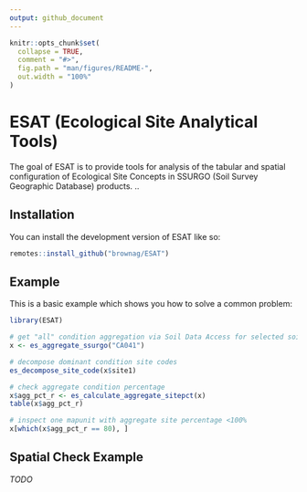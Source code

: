 ```yaml
---
output: github_document
---
```


<!-- README.md is generated from README.Rmd. Please edit that file -->

```r
knitr::opts_chunk$set(
  collapse = TRUE,
  comment = "#>",
  fig.path = "man/figures/README-",
  out.width = "100%"
)
```

# ESAT (Ecological Site Analytical Tools)

<!-- badges: start -->
<!-- badges: end -->

The goal of ESAT is to provide tools for analysis of the tabular and spatial configuration of Ecological Site Concepts in SSURGO (Soil Survey Geographic Database) products. 
..

## Installation

You can install the development version of ESAT like so:

``` r
remotes::install_github("brownag/ESAT")
```

## Example

This is a basic example which shows you how to solve a common problem:

```r
library(ESAT)

# get "all" condition aggregation via Soil Data Access for selected soil survey area(s)
x <- es_aggregate_ssurgo("CA041")

# decompose dominant condition site codes 
es_decompose_site_code(x$site1)

# check aggregate condition percentage
x$agg_pct_r <- es_calculate_aggregate_sitepct(x)
table(x$agg_pct_r)

# inspect one mapunit with aggregate site percentage <100%
x[which(x$agg_pct_r == 80), ]
```

## Spatial Check Example

_TODO_
